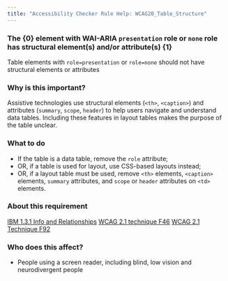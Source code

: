 ```yaml
---
title: "Accessibility Checker Rule Help: WCAG20_Table_Structure"
---
```


<div className="toolHelp">
<Row>
<Column colLg={16} colMd={8} colSm={4} className="toolHead">

### The {0} element with WAI-ARIA `presentation` role or `none` role has structural element(s) and/or attribute(s) {1}

<div id="locLevel"></div>

Table elements with `role=presentation` or `role=none` should not have structural elements or attributes

</Column>
</Row>
<Row>
<Column colLg={11} colMd={5} colSm={4} className="toolMain">

### Why is this important?

Assistive technologies use structural elements (`<th>`, `<caption>`) and attributes (`summary`, `scope`, `header`) to help users navigate and understand data tables. Including these features in layout tables makes the purpose of the table unclear.

<div id="locSnippet"></div>

### What to do

 * If the table is a data table, remove the `role` attribute;
 * OR, if a table is used for layout, use CSS-based layouts instead;
 * OR, if a layout table must be used, remove `<th>` elements, `<caption>` elements, `summary` attributes, and `scope` or `header` attributes on `<td>` elements.

</Column>
<Column colLg={5} colMd={3} colSm={4} className="toolLeft">

### About this requirement

[IBM 1.3.1 Info and Relationships](https://www.ibm.com/able/requirements/requirements/#1_3_1)
[WCAG 2.1 technique F46](https://www.w3.org/WAI/WCAG21/Techniques/failures/F46.html)
[WCAG 2.1 Technique F92](https://www.w3.org/WAI/WCAG21/Techniques/failures/F92.html)

### Who does this affect?

* People using a screen reader, including blind, low vision and neurodivergent people

</Column>
</Row>
</div>

